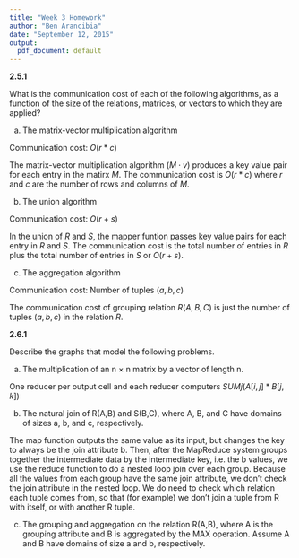 ```yaml
---
title: "Week 3 Homework"
author: "Ben Arancibia"
date: "September 12, 2015"
output:
  pdf_document: default
---
```


__2.5.1__

What is the communication cost of each of the following algorithms, as a function of the size of the relations, matrices, or vectors to which they are applied?

(a) The matrix-vector multiplication algorithm

Communication cost: $O(r * c)$

The matrix-vector multiplication algorithm ($M \cdot v$) produces a key value pair for each entry in the matirx $M$. The communication cost is $O(r * c)$ where $r$ and $c$ are the number of rows and columns of $M$.

(b) The union algorithm

Communication cost: $O(r + s)$

In the union of $R$ and $S$, the mapper funtion passes key value pairs for each entry in $R$ and $S$. The communication cost is the total number of entries in $R$ plus the total number of entries in $S$ or $O(r + s)$.


(c) The aggregation algorithm

Communication cost: Number of tuples $(a, b, c)$ 

The communication cost of grouping relation $R(A, B, C)$ is just the number of tuples $(a, b, c)$ in the relation $R$.

__2.6.1__

Describe the graphs that model the following problems. 

(a) The multiplication of an n × n matrix by a vector of length n.

One reducer per output cell and each reducer computers $SUMj(A[i,j] * B[j,k])$

(b) The natural join of R(A,B) and S(B,C), where A, B, and C have domains of sizes a, b, and c, respectively.

The map function outputs the same value as its input, but changes the key to always be the join attribute b. Then, after the MapReduce system groups together the intermediate data by the intermediate key, i.e. the b values, we use the reduce function to do a nested loop join over each group. Because all the values from each group have the same join attribute, we don’t check the join attribute in the nested loop. We do need to check which relation each tuple comes from, so that (for example) we don’t join a tuple from R with itself, or with another R tuple.

(c) The grouping and aggregation on the relation R(A,B), where A is the grouping attribute and B is aggregated by the MAX operation. Assume A and B have domains of size a and b, respectively.


